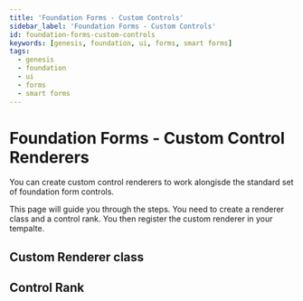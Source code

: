 ---
title: 'Foundation Forms - Custom Controls'
sidebar_label: 'Foundation Forms - Custom Controls'
id: foundation-forms-custom-controls
keywords: [genesis, foundation, ui, forms, smart forms]
tags:
  - genesis
  - foundation
  - ui
  - forms
  - smart forms
---

# Foundation Forms - Custom Control Renderers

You can create custom control renderers to work alongisde the standard set of foundation form controls.

This page will guide you through the steps. You need to create a renderer class and a control rank. You then register the custom renderer in your tempalte.

## Custom Renderer class

## Control Rank



